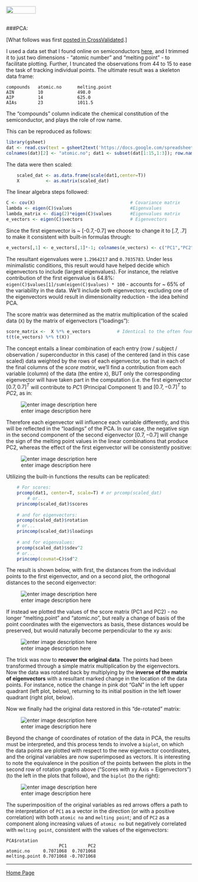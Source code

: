 <br>
<a href="http://rinterested.github.io/statistics/index.html">
<img HEIGHT="20" WIDTH="80" src="https://cloud.githubusercontent.com/assets/9312897/10556783/a27a26fa-745c-11e5-9b1a-2d5bd737387a.PNG"></a>
<br><br>


###PCA:
<br>

[What follows was first [posted in CrossValidated](http://stats.stackexchange.com/a/150978/67822).]
<br>

I used a data set that I found online on semiconductors [here][1], and I trimmed it to just two dimensions - "atomic number" and "melting point" - to facilitate plotting. Further, I truncated the observations from 44 to 15 to ease the task of tracking individual points. The ultimate result was a skeleton data frame:  

<!-- language-all: lang-r -->

    compounds   atomic.no      melting.point
    AIN         10             498.0
    AIP         14             625.0
    AIAs        23             1011.5 

The "compounds" column indicate the chemical constitution of the semiconductor, and plays the role of row name.

This can be reproduced as follows:

```r
library(gsheet)
dat <- read.csv(text = gsheet2text('https://docs.google.com/spreadsheets/d/1X9ccexhCU2xNI99MDj6WWRdOza1J_IbTSI-yuPDsxOE/edit?usp=sharing'))
colnames(dat)[2] <- "atomic.no"; dat1 <- subset(dat[1:15,1:3]); row.names(dat1) <- dat1$compounds; dat1 <- dat1[,-1]
```

The data were then scaled:

```r
    scaled_dat <- as.data.frame(scale(dat1,center=T))   
    X          <- as.matrix(scaled_dat) 
```

The linear algebra steps followed:

```r
C <- cov(X)                                    # Covariance matrix
lambda <- eigen(C)$values                      #Eigenvalues
lambda_matrix <- diag(2)*eigen(C)$values       #Eigenvalues matrix
e_vectors <- eigen(C)$vectors                  # Eigenvectors
```
    
Since the first eigenvector is ~ [-0.7,-0.7] we choose to change it to [.7, .7] to make it consistent with built-in formulas through:

```r
e_vectors[,1] <- e_vectors[,1]*-1; colnames(e_vectors) <- c("PC1","PC2")
```

The resultant eigenvalues were `1.2964217` and `0.7035783`. Under less minimalistic conditions, this result would have helped decide which eigenvectors to include (largest eigenvalues). For instance, the relative contribution of the first eigenvalue is 64.8%: `eigen(C)$values[1]/sum(eigen(C)$values) * 100` - accounts for ~ 65% of the variability in the data. We'll include both eigenvectors; excluding one of the eigenvectors would result in dimensionality reduction - the idea behind PCA.

The score matrix was determined as the matrix multiplication of the scaled data (`X`) by the matrix of eigenvectors ("loadings"):

```r
score_matrix <-  X %*% e_vectors          # Identical to the often found operation:
t(t(e_vectors) %*% t(X))
```

The concept entails a linear combination of each entry (row / subject / observation / superconductor in this case) of the centered (and in this case scaled) data weighted by the rows of each eigenvector, so that in each of the final columns of the *score matrix*, we'll find a contribution from each variable (column) of the data (the entire `X`), BUT only the corresponding eigenvector will have taken part in the computation (i.e. the first eigenvector $[0.7, 0.7]^{T}$ will contribute to $PC1$ (Principal Component 1)  and $[0.7, -0.7]^{T}$ to $PC2$, as in:

![enter image description here][2]

Therefore each eigenvector will influence each variable differently, and this will be reflected in the "loadings" of the PCA. In our case, the negative sign in the second component of the second eigenvector $[0.7, - 0.7]$ will change the sign of the melting point values in the linear combinations that produce PC2, whereas the effect of the first eigenvector will be consistently positive:  

![enter image description here][3]

Utilizing the built-in functions the results can be replicated:

```r
    # For scores:
    prcomp(dat1, center=T, scale=T) # or prcomp(scaled_dat)
        # or...
    princomp(scaled_dat)$scores
    
    # and for eigenvectors:
    prcomp(scaled_dat)$rotation
    # or...
    princomp(scaled_dat)$loadings
    
    # and for eigenvalues:
    prcomp(scaled_dat)$sdev^2
    # or...
    princomp(covmat=C)$sd^2
```
    

The result is shown below, with first, the distances from the individual points to the first eigenvector, and on a second plot, the orthogonal distances to the second eigenvector:

![enter image description here][6]

If instead we plotted the values of the score matrix (PC1 and PC2) - no longer "melting.point" and "atomic.no", but really a change of basis of the point coordinates with the eigenvectors as basis, these distances would be preserved, but would naturally become perpendicular to the xy axis:

![enter image description here][7]

The trick was now to **recover the original data**. The points had been transformed through a simple matrix multiplication by the eigenvectors. Now the data was rotated back by multiplying by the **inverse of the matrix of eigenvectors** with a resultant marked change in the location of the data points. For instance, notice the change in pink dot "GaN" in the left upper quadrant (left plot, below), returning to its initial position in the left lower quadrant (right plot, below). 

Now we finally had the original data restored in this "de-rotated" matrix:

![enter image description here][8]

Beyond the change of coordinates of rotation of the data in PCA, the results must be interpreted, and this process tends to involve a `biplot`, on which the data points are plotted with respect to the new eigenvector coordinates, and the original variables are now superimposed as vectors. It is interesting to note the equivalence in the position of the points between the plots in the second row of rotation graphs above ("Scores with xy Axis = Eigenvectors") (to the left in the plots that follow), and the `biplot` (to the right):

![enter image description here][9]

The superimposition of the original variables as red arrows offers a path to the interpretation of `PC1` as a vector in the direction (or with a positive correlation) with both `atomic no` and `melting point`; and of `PC2` as a component along increasing values of `atomic no` but negatively correlated with  `melting point`, consistent with the values of the eigenvectors:

    PCA$rotation
                        PC1        PC2
    atomic.no     0.7071068  0.7071068
    melting.point 0.7071068 -0.7071068

  [1]: http://cosmic.mse.iastate.edu/library/pdf/pcainterpretation.pdf
  [2]: https://cloud.githubusercontent.com/assets/9312897/10499370/da561dec-729d-11e5-82be-5c55f917944c.gif
  [3]: https://cloud.githubusercontent.com/assets/9312897/10548442/cf4e0e98-7408-11e5-9e10-ef43564010b0.png
  [6]: https://cloud.githubusercontent.com/assets/9312897/10548466/f974d152-7408-11e5-943e-614538cd80de.png
  [7]: https://cloud.githubusercontent.com/assets/9312897/10548450/dc9fff2a-7408-11e5-8b45-872a187daf91.png
  [8]: https://cloud.githubusercontent.com/assets/9312897/10548558/ae5f2734-7409-11e5-9671-0157575c1e32.png
  [9]: https://cloud.githubusercontent.com/assets/9312897/10548456/e8c56894-7408-11e5-9da6-1c11a6b512bb.png



---

<a href="http://rinterested.github.io/statistics/index.html">Home Page</a>